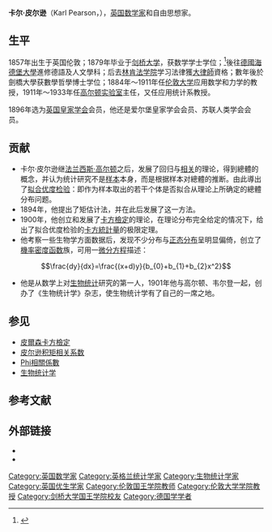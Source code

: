 {{noteTA
| G1 = Math
| G2 = 地名
| T = zh-hans:卡尔·皮尔逊;zh-tw:卡爾·皮爾森
| 1 = zh-hans:皮尔逊;zh-hant:皮爾森
| 2 = zh-hans:回归;zh-hant:迴歸
| 3 = zh-cn:矩; zh-tw:動差; zh-hant:矩;
}}
{{Infobox scientist
| name              = 卡尔·皮尔逊<br>Karl Pearson
| image             = Karl Pearson.jpg
| caption           = 
| birth_name        = Carl Pearson
| birth_date        = {{Birth date|df=yes|1857|3|27}}
| birth_place       = {{UK}}[[倫敦|倫敦]][[伊斯靈頓|伊斯靈頓]]
| death_date        = {{death date and age|df=yes|1936|4|27|1857|3|27}}
| death_place       = {{UK}}[[薩里郡|薩里郡]][[多爾金|多爾金]]
| residence         = 
| nationality       = {{UK}}
| field             = 法學，日耳曼語學，[[優生學|優生學]]，數學與統計學
| work_institution  = [[倫敦大學學院|倫敦大學學院]]<br />[[劍橋大學國王學院|劍橋大學國王學院]]
| alma_mater        = [[劍橋大學|劍橋大學]]<br />[[海德堡大學|海德堡大學]]
| academic_advisors = [[法蘭西斯·高爾頓|法蘭西斯·高爾頓]]
| notable_students  = [[菲利浦·赫爾|菲利浦·赫爾]]<br />[[John_Wishart|John Wishart]]<br />[[Julia_Bell|Julia Bell]]
| influenced        = [[阿爾伯特·愛因斯坦|阿爾伯特·愛因斯坦]]<br/>[[Henry_Ludwell_Moore|Henry Ludwell Moore]]<br/>[[James_Arthur_Harris|James Arthur Harris]]
| known_for         = [[皮尔逊分布|皮尔逊分布]]<br>[[皮爾遜積差相關係數|皮爾遜積差相關係數]]<br />[[皮爾森卡方檢定|皮爾森卡方檢定]]<br>[[Phi相關係數|Phi相關係數]]
| prizes            = [[達爾文獎章|達爾文獎章]] (1898)
}}
'''卡尔·皮尔逊'''（Karl Pearson，{{bd|1857年|3月27日|1936年|4月27日}}），[[英国|英国]][[数学家|数学家]]和自由思想家。

==生平==
1857年出生于英国伦敦；1879年毕业于[[剑桥大学|剑桥大学]]，获数学学士学位；<ref>{{acad|id=PR875CK|name=Pearson, Carl (or Karl)}}</ref>後往[[德國|德國]][[海德堡大學|海德堡大學]]進修德語及人文學科；后去[[林肯法学院|林肯法学院]]学习法律獲[[大律師|大律師]]資格；數年後於劍橋大學获數學哲學博士学位；1884年～1911年任[[伦敦大学|伦敦大学]]应用数学和力学的教授，1911年～1933年任[[高尔顿实验室|高尔顿实验室]]主任，又任应用统计系教授。

1896年选为[[英国皇家学会|英国皇家学会]]会员，他还是爱尔堡皇家学会会员、苏联人类学会会员。

== 贡献 ==
* 卡尔·皮尔逊继[[法兰西斯·高尔顿|法兰西斯·高尔顿]]之后，发展了回归与[[相关|相关]]的理论，得到總體的概念，并认为统计研究不是[[样本|样本]]本身，而是根据样本对總體的推断。由此導出了[[皮爾森卡方檢定#適合度檢定|拟合优度检验]]：即作为样本取出的若干个体是否拟合从理论上所确定的總體分布问题。
* 1894年，他提出了矩估计法，并在此后发展了这一方法。
* 1900年，他创立和发展了[[皮爾森卡方檢定|卡方檢定]]的理论，在理论分布完全给定的情况下，给出了拟合优度检验的[[皮爾森卡方檢定|卡方統計量]]的极限定理。
* 他考察一些生物学方面数据后，发现不少分布与[[正态分布|正态分布]]呈明显偏倚，创立了[[機率密度函数|機率密度函数]]族，可用一[[微分方程|微分方程]]描述：
::<math>\frac{dy}{dx}=\frac{(x+d)y}{b_{0}+b_{1}+b_{2}x^2}</math>
* 他是从数学上对[[生物统计|生物统计]]研究的第一人，1901年他与高尔顿、韦尔登一起，创办了《生物统计学》杂志，使生物统计学有了自己的一席之地。

== 参见 ==
* [[皮爾森卡方檢定|皮爾森卡方檢定]]
* [[皮尔逊积矩相关系数|皮尔逊积矩相关系数]]
* [[Phi相關係數|Phi相關係數]]
* [[生物统计学|生物统计学]]

== 参考文献 ==
{{Reflist}}

== 外部链接 ==
*{{MacTutor Biography|id=Pearson}}
*{{MathGenealogy|id=30176}}

{{Authority control}}
{{DEFAULTSORT:Pearson, Karl}}
[[Category:英国数学家|Category:英国数学家]]
[[Category:英格兰统计学家|Category:英格兰统计学家]]
[[Category:生物统计学家|Category:生物统计学家]]
[[Category:英国优生学家|Category:英国优生学家]]
[[Category:伦敦国王学院教师|Category:伦敦国王学院教师]]
[[Category:伦敦大学学院教授|Category:伦敦大学学院教授]]
[[Category:剑桥大学国王学院校友|Category:剑桥大学国王学院校友]]
[[Category:德国学学者|Category:德国学学者]]